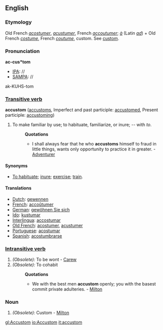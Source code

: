 ==English==

===Etymology===
Old French ''[[acostumer]]'', ''[[acustumer]]'', French ''[[accoutumer]]''; ''[[à]]'' (Latin ''[[ad]]'') + Old French ''[[costume]]'', French ''[[coutume]]'', custom. See [[custom]].

===Pronunciation===
'''ac-cus*tom'''
*[[IPA]]: //
*[[SAMPA]]: //
ak-KUHS-tom

===[[Transitive verb]]===
'''accustom'''  ([[accustoms]], 
Imperfect and past participle: [[accustomed]],
Present participle: [[accustoming]])
#To make familiar by use; to habituate, familiarize, or inure; -- with ''to''.
#:'''Quotations'''
#:*I shall always fear that he who '''accustoms''' himself to fraud in little things, wants only opportunity to practice it in greater. - [[Adventurer]]

====Synonyms====
*[[To habituate]]; [[inure]]; [[exercise]]; [[train]].

====Translations====
*[[Dutch]]: [[gewennen]]
*[[French]]: [[accoûtumer]]
*[[German]]: [[gewöhnen Sie sich]]
*[[Ido]]: [[kustumar]]
*[[Interlingua]]: [[accostumar]]
*[[Old French]]: [[acostumer]], [[acustumer]]
*[[Portuguese]]: [[acostumar]]
*[[Spanish]]: [[acostumbrarse]]

===[[Intransitive verb]]===
#''(Obsolete):'' To be wont - [[Carew]]
#''(Obsolete):'' To cohabit
#:'''Quotations'''
#:*We with the best men '''accustom''' openly; you with the basest commit private adulteries. - [[Milton]]

===Noun===
#''(Obsolete):'' Custom - [[Milton]]

[[gl:Accustom]]
[[io:Accustom]]
[[it:accustom]]